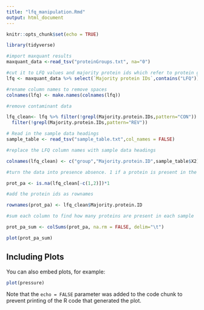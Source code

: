 ```yaml
---
title: "lfq_manipulation.Rmd"
output: html_document
---
```


```r
knitr::opts_chunk$set(echo = TRUE)
```


```r

library(tidyverse)

#import maxquant results
maxquant_data <-read_tsv("proteinGroups.txt", na="0")

#cut it to LFQ values and majority protein ids which refer to protein groups
lfq <- maxquant_data %>% select(`Majority protein IDs`,contains("LFQ")) %>% rownames_to_column(var= "group" )

#rename column names to remove spaces
colnames(lfq) <- make.names(colnames(lfq))

#remove contaminant data

lfq_clean<- lfq %>% filter(!grepl(Majority.protein.IDs,pattern="CON")) %>% 
  filter(!grepl(Majority.protein.IDs,pattern="REV"))

# Read in the sample data headings 
sample_table <- read_tsv("sample_table.txt",col_names = FALSE)

#replace the LFQ column names with sample data headings

colnames(lfq_clean) <- c("group","Majority.protein.ID",sample_table$X2)

#turn the data into presence absence. 1 if a protein is present in the sample, 0 if it is not

prot_pa <- is.na(lfq_clean[-c(1,2)])*1

#add the protein ids as rownames 

rownames(prot_pa) <- lfq_clean$Majority.protein.ID

#sum each column to find how many proteins are present in each sample

prot_pa_sum <- colSums(prot_pa, na.rm = FALSE, delim="\t")

plot(prot_pa_sum)
```

## Including Plots

You can also embed plots, for example:

```r
plot(pressure)
```

Note that the `echo = FALSE` parameter was added to the code chunk to prevent printing of the R code that generated the plot.
